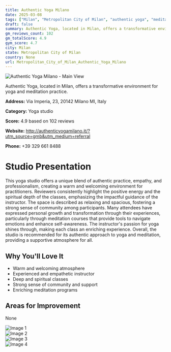 ```yaml
---
title: Authentic Yoga Milano
date: 2025-03-08
tags: ["Milan", "Metropolitan City of Milan", "authentic yoga", "meditation", "welcoming", "community", "Milan"]  
draft: false
summary: Authentic Yoga, located in Milan, offers a transformative environment for yoga and meditation practice.
gm_reviews_count: 102
gm_totalScore: 4.9
gym_score: 4.7
city: Milan
state: Metropolitan City of Milan
country: None
url: Metropolitan_City_of_Milan_Authentic_Yoga_Milano
---
```


<div className="aspect-[16/9] relative my-8">
  <img 
    src="https://lh5.googleusercontent.com/p/AF1QipPN70IoHTXKP_mG_FdsyUV7Nyc_WqDQ-rH-Dduo=w1920-h1080-k-no"
    alt="Authentic Yoga Milano - Main View"
    className="object-cover absolute inset-0 w-full h-full rounded-lg"
  />
</div>

Authentic Yoga, located in Milan, offers a transformative environment for yoga and meditation practice.

**Address:** Via Imperia, 23, 20142 Milano MI, Italy

**Category:** Yoga studio

**Score:** 4.9 based on 102 reviews

**Website:** http://authenticyogamilano.it/?utm_source=gmb&utm_medium=referral

**Phone:** +39 329 661 8488

# Studio Presentation

This yoga studio offers a unique blend of authentic practice, empathy, and professionalism, creating a warm and welcoming environment for practitioners. Reviewers consistently highlight the positive energy and the spiritual depth of the classes, emphasizing the impactful guidance of the instructor. The space is described as relaxing and spacious, fostering a strong sense of community among participants. Many attendees have expressed personal growth and transformation through their experiences, particularly through meditation courses that provide tools to navigate emotions and enhance self-awareness. The instructor's passion for yoga shines through, making each class an enriching experience. Overall, the studio is recommended for its authentic approach to yoga and meditation, providing a supportive atmosphere for all.

## Why You'll Love It

- Warm and welcoming atmosphere
- Experienced and empathetic instructor
- Deep and spiritual classes
- Strong sense of community and support
- Enriching meditation programs

## Areas for Improvement

None

<div className="grid grid-cols-1 xl:grid-cols-2 gap-4 my-8">
<div className="aspect-[4/3] relative"><img src="https://lh3.googleusercontent.com/p/AF1QipP92ZklEZqBfDZL5Wt4q-gOM9BRrV4A0obUKA-E=w1920-h1080-k-no" alt="Image 1" className="object-cover absolute inset-0 w-full h-full rounded-lg" /></div>
<div className="aspect-[4/3] relative"><img src="https://lh5.googleusercontent.com/p/AF1QipOqpRIb1Tmktu_0boerekfPLEtXxoeByYDzUDFw=w1920-h1080-k-no" alt="Image 2" className="object-cover absolute inset-0 w-full h-full rounded-lg" /></div>
<div className="aspect-[4/3] relative"><img src="https://lh5.googleusercontent.com/p/AF1QipNyOGTp-PSzdl3BCPCwOBHs8eRgrMKykXh6ehqS=w1920-h1080-k-no" alt="Image 3" className="object-cover absolute inset-0 w-full h-full rounded-lg" /></div>
<div className="aspect-[4/3] relative"><img src="https://lh5.googleusercontent.com/p/AF1QipNXbFR6Ry1b4eR5GV96tUMsgQ1z9BAJ-QLNOHE_=w1920-h1080-k-no" alt="Image 4" className="object-cover absolute inset-0 w-full h-full rounded-lg" /></div>
</div>